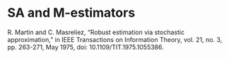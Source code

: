 # SA and M-estimators



R. Martin and C. Masreliez, "Robust estimation via stochastic approximation," in IEEE Transactions on Information Theory, vol. 21, no. 3, pp. 263-271, May 1975, doi: 10.1109/TIT.1975.1055386.
